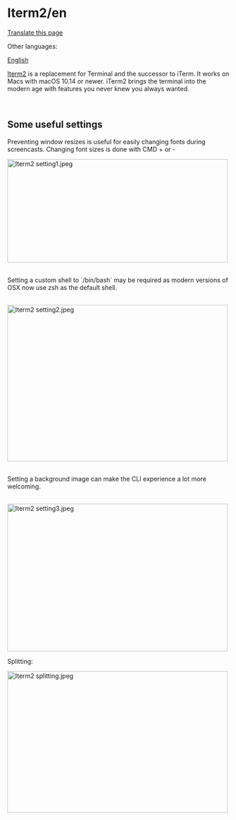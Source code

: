 <span id="iterm2en"></span>
= Iterm2/en =

<div class="mw-pt-translate-header noprint" dir="ltr" lang="en">

[[Special_Translate_amp_group_page_Iterm2_amp_language_en_amp_action_page_amp_filter_.html|Translate this page]]

</div>
<div class="mw-parser-output">

<div class="mw-pt-languages noprint" lang="en" dir="ltr">

<div class="mw-pt-languages-label">

Other languages:

</div>
<div class="mw-pt-languages-list">

[[/plebnet.wiki/wiki/Iterm2|English]]

</div>

</div>
[https://iterm2.com/ Iterm2] is a replacement for Terminal and the successor to iTerm. It works on Macs with macOS 10.14 or newer. iTerm2 brings the terminal into the modern age with features you never knew you always wanted.

<br />


<span id="some-useful-settings"></span>
== <span id="Some_useful_settings" class="mw-headline">Some useful settings</span> ==

Preventing window resizes is useful for easily changing fonts during screencasts. Changing font sizes is done with CMD + or -

[[/plebnet.wiki/wiki/File:Iterm2_setting1.jpeg|[[File:img/500px-Iterm2_setting1.jpeg|500x234px|Iterm2 setting1.jpeg]]]]

<br />
Setting a custom shell to `/bin/bash` may be required as modern versions of OSX now use zsh as the default shell.

<br />
[[/plebnet.wiki/wiki/File:Iterm2_setting2.jpeg|[[File:img/500px-Iterm2_setting2.jpeg|500x354px|Iterm2 setting2.jpeg]]]]

<br />
Setting a background image can make the CLI experience a lot more welcoming.

<br />
[[/plebnet.wiki/wiki/File:Iterm2_setting3.jpeg|[[File:img/500px-Iterm2_setting3.jpeg|500x334px|Iterm2 setting3.jpeg]]]]

Splitting:

[[/plebnet.wiki/wiki/File:Iterm2_splitting.jpeg|[[File:img/500px-Iterm2_splitting.jpeg|500x320px|Iterm2 splitting.jpeg]]]]


</div>
